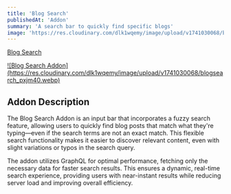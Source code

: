 ```yaml
---
title: 'Blog Search'
publishedAt: 'Addon'
summary: 'A search bar to quickly find specific blogs'
image: 'https://res.cloudinary.com/dlk1wqemy/image/upload/v1741030068/blogsearch_pxjm40.webp'
---
```


[Blog Search](https://addons.intuitsolutions.net/blog/)

<a href="https://res.cloudinary.com/dlk1wqemy/image/upload/v1741030068/blogsearch_pxjm40.webp">
![Blog Search Addon](https://res.cloudinary.com/dlk1wqemy/image/upload/v1741030068/blogsearch_pxjm40.webp)
</a>

## Addon Description

The Blog Search Addon is an input bar that incorporates a fuzzy search feature, allowing users to quickly find blog posts that match what they're typing—even if the search terms are not an exact match. This flexible search functionality makes it easier to discover relevant content, even with slight variations or typos in the search query.

The addon utilizes GraphQL for optimal performance, fetching only the necessary data for faster search results. This ensures a dynamic, real-time search experience, providing users with near-instant results while reducing server load and improving overall efficiency.
